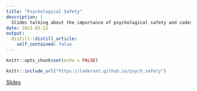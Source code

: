 ```yaml
---
title: "Psychological Safety"
description: |
  Slides talking about the importance of psychological safety and codes of conduct in the classroom.
date: 2021-03-22
output:
  distill::distill_article:
    self_contained: false
---
```



```r
knitr::opts_chunk$set(echo = FALSE)
```

```r
knitr::include_url("https://laderast.github.io/psych_safety")
```

[Slides](https://laderast.github.io/psych_safety){.btn .btn-primary role="button"}